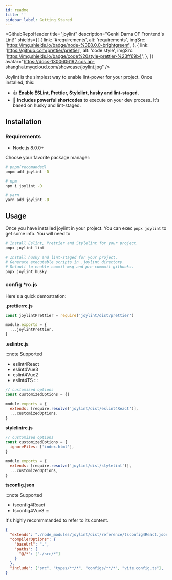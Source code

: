 ```yaml
---
id: readme
title: ''
sidebar_label: Getting Stared
---
```



<GithubRepoHeader
  title="joylint"
  description="Genki Dama OF Frontend's Lint!"
  shields={[
    {
      link: '#requirements',
      alt: 'requirements',
      imgSrc: 'https://img.shields.io/badge/node-%3E8.0.0-brightgreenf',
    },
    {
      link: 'https://github.com/prettier/prettier',
      alt: 'code style',
      imgSrc: 'https://img.shields.io/badge/code%20style-prettier-%23ff69b4',
    },
  ]}
  avatar="https://docs-1300606192.cos.ap-shanghai.myqcloud.com/showcase/joylint.jpg"
/>

<!-- -->

Joylint is the simplest way to enable lint-power for your project. Once installed, this:

- 👍 **Enable ESLint, Prettier, Stylelint, husky and lint-staged.**
- 🥰 **Includes powerful shortcodes** to execute on your dev process. It's based on husky and lint-staged.


## Installation

### Requirements

- Node.js 8.0.0+

Choose your favorite package manager:

```bash
# pnpm(recomanded)
pnpm add joylint -D

# npm
npm i joylint -D

# yarn
yarn add joylint -D
```

## Usage

Once you have installed joylint in your project. You can exec `pnpx joylint` to get some info. You will need to

```bash
# Install Eslint, Prettier and Stylelint for your project.
pnpx joylint lint

# Install husky and lint-staged for your project.
# Generate executable scripts in .joylint directory.
# Default to enable commit-msg and pre-commmit githooks.
pnpx joylint husky
```

### config *rc.js

Here's a quick demostration:

**.prettierrc.js**

```js
const joylintPrettier = require('joylint/dist/prettier')

module.exports = {
  ...joylintPrettier,
}
```

**.eslintrc.js**

:::note Supported
- eslint4React
- eslint4Vue3
- eslint4Vue2
- eslint4TS
:::

```js
// customized options
const customizedOptions = {}

module.exports = {
  extends: [require.resolve('joylint/dist/eslint4React')],
  ...customizedOptions,
}
```

**stylelintrc.js**

```js
// customized options
const customizedOptions = {
  ignoreFiles: ['index.html'],
}

module.exports = {
  extends: [require.resolve('joylint/dist/stylelint')],
  ...customizedOptions,
}
```

**tsconfig.json**

:::note Supported
- tsconfig4React
- tsconfig4Vue3
:::

It's highly recommmanded to refer to its content.

```json
{
  "extends": "./node_modules/joylint/dist/reference/tsconfig4React.json",
  "compilerOptions": {
    "baseUrl": ".",
    "paths": {
      "@/*": ["./src/*"]
    }
  },
  "include": ["src", "types/**/*", "configs/**/*", "vite.config.ts"],
}
```
